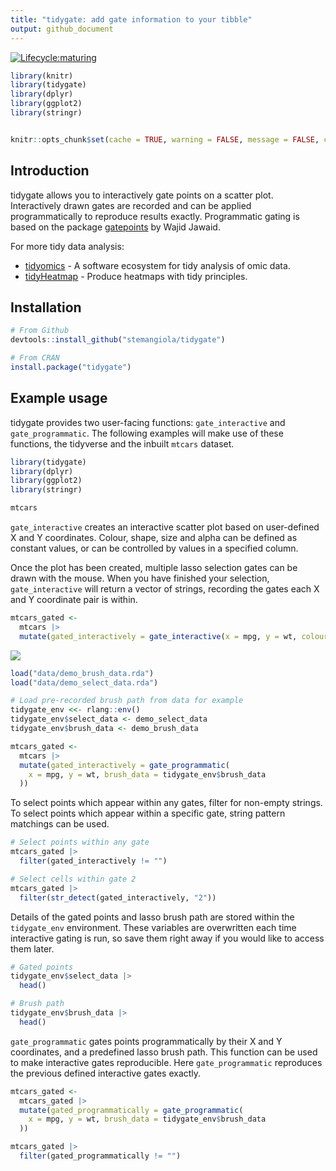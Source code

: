 ```yaml
---
title: "tidygate: add gate information to your tibble"
output: github_document
---
```


<!---
[![Build Status](https://travis-ci.org/stemangiola/tidygate.svg?branch=master)](https://travis-ci.org/stemangiola/tidygate) [![Coverage Status](https://coveralls.io/repos/github/stemangiola/tidygate/badge.svg?branch=master)](https://coveralls.io/github/stemangiola/tidygate?branch=master)
-->

<!-- badges: start -->
  [![Lifecycle:maturing](https://img.shields.io/badge/lifecycle-maturing-blue.svg)](https://lifecycle.r-lib.org/articles/stages.html)
<!-- badges: end -->

```r
library(knitr)
library(tidygate)
library(dplyr)
library(ggplot2)
library(stringr)


knitr::opts_chunk$set(cache = TRUE, warning = FALSE, message = FALSE, cache.lazy = FALSE)
```

## Introduction 

tidygate allows you to interactively gate points on a scatter plot. Interactively drawn gates are recorded and can be applied programmatically to reproduce results exactly. Programmatic gating is based on the package [gatepoints](https://github.com/wjawaid/gatepoints) by Wajid Jawaid. 

For more tidy data analysis:

- [tidyomics](https://github.com/tidyomics) - A software ecosystem for tidy analysis of omic data.
- [tidyHeatmap](https://github.com/stemangiola/tidyHeatmap) - Produce heatmaps with tidy principles.

## Installation

```r
# From Github
devtools::install_github("stemangiola/tidygate")

# From CRAN
install.package("tidygate")
```

## Example usage 

tidygate provides two user-facing functions: `gate_interactive` and `gate_programmatic`.
The following examples will make use of these functions, the tidyverse and the inbuilt `mtcars` dataset. 

```r
library(tidygate)
library(dplyr)
library(ggplot2)
library(stringr)

mtcars
```

`gate_interactive` creates an interactive scatter plot based on user-defined X and Y coordinates. Colour, shape, size and alpha can be defined as constant values, or can be controlled by values in a specified column. 

Once the plot has been created, multiple lasso selection gates can be drawn with the mouse. When you have finished your selection, `gate_interactive` will return a vector of strings, recording the gates each X and Y coordinate pair is within.

```r
mtcars_gated <- 
  mtcars |>
  mutate(gated_interactively = gate_interactive(x = mpg, y = wt, colour = disp))
```

![](man/figures/demo_gate.gif)

```r
load("data/demo_brush_data.rda")
load("data/demo_select_data.rda")

# Load pre-recorded brush path from data for example
tidygate_env <<- rlang::env()
tidygate_env$select_data <- demo_select_data
tidygate_env$brush_data <- demo_brush_data

mtcars_gated <- 
  mtcars |>
  mutate(gated_interactively = gate_programmatic(
    x = mpg, y = wt, brush_data = tidygate_env$brush_data
  ))
```

To select points which appear within any gates, filter for non-empty strings. To select points which appear within a specific gate, string pattern matchings can be used.

```r
# Select points within any gate
mtcars_gated |> 
  filter(gated_interactively != "")

# Select cells within gate 2
mtcars_gated |>
  filter(str_detect(gated_interactively, "2"))
```

Details of the gated points and lasso brush path are stored within the `tidygate_env` environment. These variables are overwritten each time interactive gating is run, so save them right away if you would like to access them later.  

```r
# Gated points
tidygate_env$select_data |>
  head()

# Brush path
tidygate_env$brush_data |>
  head()
```

`gate_programmatic` gates points programmatically by their X and Y coordinates, and a predefined lasso brush path. This function can be used to make interactive gates reproducible. Here `gate_programmatic` reproduces the previous defined interactive gates exactly. 

```r
mtcars_gated <-
  mtcars_gated |>
  mutate(gated_programmatically = gate_programmatic(
    x = mpg, y = wt, brush_data = tidygate_env$brush_data
  ))

mtcars_gated |> 
  filter(gated_programmatically != "")
```
